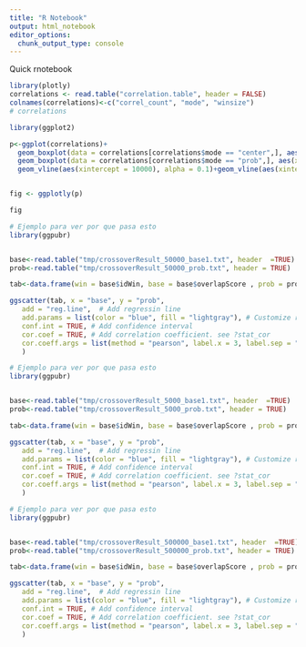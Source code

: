 ```yaml
---
title: "R Notebook"
output: html_notebook
editor_options: 
  chunk_output_type: console
---
```


Quick rnotebook


```r
library(plotly)
correlations <- read.table("correlation.table", header = FALSE)
colnames(correlations)<-c("correl_count", "mode", "winsize")
# correlations

library(ggplot2)

p<-ggplot(correlations)+
  geom_boxplot(data = correlations[correlations$mode == "center",], aes(x=winsize,y=correl_count,fill=mode, group = winsize, color = mode), alpha = 0.5)+
  geom_boxplot(data = correlations[correlations$mode == "prob",], aes(x=winsize,y=correl_count,fill=mode, group = winsize, color = mode), alpha = 0.5)  + geom_smooth(aes(x = winsize, y = correl_count, color = mode, fill = mode), alpha = 0)+
  geom_vline(aes(xintercept = 10000), alpha = 0.1)+geom_vline(aes(xintercept = 50000), alpha = 0.1)+geom_vline(aes(xintercept = 200000), alpha = 0.1)


fig <- ggplotly(p)

fig
```


```r

# Ejemplo para ver por que pasa esto
library(ggpubr)


base<-read.table("tmp/crossoverResult_50000_base1.txt", header  =TRUE)
prob<-read.table("tmp/crossoverResult_50000_prob.txt", header = TRUE)

tab<-data.frame(win = base$idWin, base = base$overlapScore , prob = prob$overlapScore)

ggscatter(tab, x = "base", y = "prob",
   add = "reg.line",  # Add regressin line
   add.params = list(color = "blue", fill = "lightgray"), # Customize reg. line
   conf.int = TRUE, # Add confidence interval
   cor.coef = TRUE, # Add correlation coefficient. see ?stat_cor
   cor.coeff.args = list(method = "pearson", label.x = 3, label.sep = "\n")
   )


```

```r

# Ejemplo para ver por que pasa esto
library(ggpubr)


base<-read.table("tmp/crossoverResult_5000_base1.txt", header  =TRUE)
prob<-read.table("tmp/crossoverResult_5000_prob.txt", header = TRUE)

tab<-data.frame(win = base$idWin, base = base$overlapScore , prob = prob$overlapScore)

ggscatter(tab, x = "base", y = "prob",
   add = "reg.line",  # Add regressin line
   add.params = list(color = "blue", fill = "lightgray"), # Customize reg. line
   conf.int = TRUE, # Add confidence interval
   cor.coef = TRUE, # Add correlation coefficient. see ?stat_cor
   cor.coeff.args = list(method = "pearson", label.x = 3, label.sep = "\n")
   )


```

```r

# Ejemplo para ver por que pasa esto
library(ggpubr)


base<-read.table("tmp/crossoverResult_500000_base1.txt", header  =TRUE)
prob<-read.table("tmp/crossoverResult_500000_prob.txt", header = TRUE)

tab<-data.frame(win = base$idWin, base = base$overlapScore , prob = prob$overlapScore)

ggscatter(tab, x = "base", y = "prob",
   add = "reg.line",  # Add regressin line
   add.params = list(color = "blue", fill = "lightgray"), # Customize reg. line
   conf.int = TRUE, # Add confidence interval
   cor.coef = TRUE, # Add correlation coefficient. see ?stat_cor
   cor.coeff.args = list(method = "pearson", label.x = 3, label.sep = "\n")
   )


```